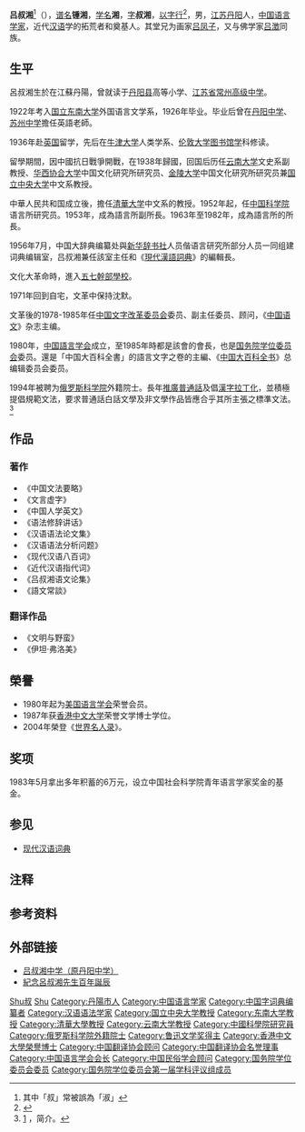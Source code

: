 {{Expand |time=2008-09-23T10:39:27+00:00 }}<!-- 本调用由 {{subst:Expand/auto}} 自动产生。 --> 
{{Infobox person
|name=吕叔湘
|image        = Lv Shuxiang.jpg
|imagesize    = 240px
|sex=男
|zi=叔湘
|other_names=吕湘
|birth_name=吕锺湘
|birth_date={{birth date|1904|12|24|df=y}}
|birth_place={{QING}}[[江蘇省_(清)|江苏省]][[丹陽縣|丹陽縣]]新桥西街柴家弄
|death_date={{death date|1998|4|9|df=y}}
|death_place={{PRC}}[[北京|北京]]
|nationality={{PRC}}
|occupation = 语言学家<br>汉语学家<br>教育学家
|educate=[[国立东南大学|国立东南大学]]
|past=[[云南大学|云南大学]]教授<br>[[华西协合大学|华西协合大学]]研究员<br>[[金陵大学|金陵大学]]研究员<br>[[国立中央大学_(南京)|国立中央大学]]教授<br>[[清華大学|清華大学]]教授<br>[[中国科学院|中国科学院]]研究员<br>[[中国文字改革委员会|中国文字改革委员会]]委员<br>《[[現代漢語詞典|現代漢語詞典]]》編輯長<br>[[中国語言学会|中国語言学会]]会长<br>《[[中国大百科全书|中国大百科全书]]》总编辑委员会委员
|work=《中国文法要略》<br>《语法修辞讲话》（与[[朱德熙|朱德熙]]合著）
|parents= 吕东如
|spouse=程玉振
|relations=儿子：吕敏<br>女儿：吕霞
|alma_mater=
}}

'''吕叔湘'''<ref group="注">其中「叔」常被誤為「淑」</ref>（{{bd|1904年|12月24日|1998年|4月9日|catIdx=L吕}}），[[谱名|谱名]]'''锺湘'''，[[学名|学名]]'''湘'''，[[表字|字]]'''叔湘'''，[[以字行|以字行]]<ref>{{Citeweb|url=http://news.gmw.cn/2018-05/25/content_28959734.htm|title=吕叔湘的名字|work=光明日报|accessdate=2020-02-06|archive-date=2020-08-21|archive-url=https://web.archive.org/web/20200821214700/http://news.gmw.cn/2018-05/25/content_28959734.htm|dead-url=no}}</ref>，男，[[江蘇省_(清)|江苏]][[丹陽縣|丹阳]]人，[[中国|中国]][[语言学家|语言学家]]，近代[[汉语|汉语]]学的拓荒者和奠基人。其堂兄为画家[[吕凤子|吕凤子]]，又与佛学家[[吕澂|吕澂]]同族。

== 生平 ==
呂叔湘生於在江蘇丹陽，曾就读于[[丹阳县|丹阳县]]高等小学、[[江苏省常州高级中学|江苏省常州高级中学]]。

1922年考入[[国立东南大学|国立东南大学]]外国语言文学系，1926年毕业。毕业后曾在[[丹阳中学|丹阳中学]]、[[苏州中学|苏州中学]]擔任英語老師。

1936年赴[[英国|英国]]留学，先后在[[牛津大学|牛津大学]]人类学系、[[伦敦大学|伦敦大学]][[图书馆学|图书馆学]]科修读。

留學期間，因中國抗日戰爭開戰，在1938年歸國，回国后历任[[云南大学|云南大学]]文史系副教授、[[华西协合大学|华西协合大学]]中国文化研究所研究员、[[金陵大学|金陵大学]]中国文化研究所研究员兼[[国立中央大学_(南京)|国立中央大学]]中文系教授。

中華人民共和国成立後，擔任[[清華大学|清華大学]]中文系的教授。1952年起，任[[中国科学院|中国科学院]]语言所研究员。1953年，成為語言所副所長。1963年至1982年，成為語言所的所長。

1956年7月，中国大辞典编纂处與[[新华辞书社|新华辞书社]]人员偕语言研究所部分人员一同组建词典编辑室，吕叔湘兼任該室主任和《[[現代漢語詞典|現代漢語詞典]]》的編輯長。

文化大革命時，進入[[五七干校|五七幹部學校]]。

1971年回到自宅，文革中保持沈默。

文革後的1978-1985年任[[中国文字改革委员会|中国文字改革委员会]]委员、副主任委员、顾问，《[[中国语文_(杂志)|中国语文]]》杂志主编。

1980年，[[中国語言学会|中国語言学会]]成立，至1985年時都是該會的會長，也是[[国务院学位委员会|国务院学位委员会]]委员。還是「中国大百科全書」的語言文字之卷的主編、《[[中国大百科全书|中国大百科全书]]》总编辑委员会委员。

1994年被聘为[[俄罗斯科学院|俄罗斯科学院]]外籍院士。長年[[推廣普通話|推廣普通話]]及倡[[漢字拉丁化|漢字拉丁化]]，並積極提倡規範文法，要求普通話白話文學及非文學作品皆應合乎其所主張之標準文法。<ref>[http://www.guoxue.com/jinxiandai/lvshuxiang/nianbiao.htm] {{Wayback|url=http://www.guoxue.com/jinxiandai/lvshuxiang/nianbiao.htm |date=20160625162347 }}，简介。</ref>

== 作品 ==
=== 著作 ===
*《中国文法要略》
*《文言虚字》
*《中国人学英文》
*《语法修辞讲话》
*《汉语语法论文集》
*《汉语语法分析问题》
*《现代汉语八百词》
*《近代汉语指代词》
*《吕叔湘语文论集》
*《語文常談》
=== 翻译作品 ===
*《文明与野蛮》
*《伊坦·弗洛美》

== 榮譽 ==
*1980年起为[[美国语言学会|美国语言学会]]荣誉会员。
*1987年获[[香港中文大学|香港中文大学]]荣誉文学博士学位。
*2004年榮登《[[世界名人录|世界名人录]]》。

== 奖项 ==
1983年5月拿出多年积蓄的6万元，设立中国社会科学院青年语言学家奖金的基金。

== 参见 ==
* [[现代汉语词典|现代汉语词典]]

== 注释 ==
{{reflist|group="注"}}

== 参考资料 ==
{{reflist}}

== 外部链接 ==
* [https://web.archive.org/web/20190714102256/http://dysz.net.cn/ 吕叔湘中学（原丹阳中学）]
* [http://www.people.com.cn/GB/jiaoyu/8216/36255/index.html 紀念呂叔湘先生百年誕辰]{{Wayback|url=http://www.people.com.cn/GB/jiaoyu/8216/36255/index.html |date=20200821214721 }}

{{中国科学院哲学社会科学部院士}}
{{中国文字改革委员会拼音方案委员会}}
{{国务院学位委员会第一届学科评议组/文学}}
{{Navboxes 
| title  = 吕叔湘在[[中国翻译协会|中国翻译协会]]的职务
| list1  =
{{中国翻译工作者协会第一届理事会}}
{{中国翻译工作者协会第二届理事会}}
{{中国翻译工作者协会第三届理事会}}
}}
{{Navboxes
| title  = 吕叔湘在[[中国语言学会|中国语言学会]]的职务
| list1  =
{{中国语言学会第一届理事会}}
}}
{{Navboxes
| title  = 吕叔湘在[[中国民俗学会|中国民俗学会]]的职务
| list1  =
{{中国民俗学会第一届理事会}}
{{中国民俗学会第二届理事会}}
}}

{{Authority control}}

{{DEFAULTSORT:Lv吕}}
[[Category:吕姓|Shu叔]]
[[Category:毗陵呂氏|Shu]]
[[Category:丹陽市人|Category:丹陽市人]]
[[Category:中国语言学家|Category:中国语言学家]]
[[Category:中国字词典编纂者|Category:中国字词典编纂者]]
[[Category:汉语语法学家|Category:汉语语法学家]]
[[Category:国立中央大学教授|Category:国立中央大学教授]]
[[Category:东南大学教授|Category:东南大学教授]]
[[Category:清華大學教授|Category:清華大學教授]]
[[Category:云南大学教授|Category:云南大学教授]]
[[Category:中國科學院研究員|Category:中國科學院研究員]]
[[Category:俄罗斯科学院外籍院士|Category:俄罗斯科学院外籍院士]]
[[Category:鲁迅文学奖得主|Category:鲁迅文学奖得主]]
[[Category:香港中文大學榮譽博士|Category:香港中文大學榮譽博士]]
[[Category:中国翻译协会顾问|Category:中国翻译协会顾问]]
[[Category:中国翻译协会名誉理事|Category:中国翻译协会名誉理事]]
[[Category:中国语言学会会长|Category:中国语言学会会长]]
[[Category:中国民俗学会顾问|Category:中国民俗学会顾问]]
[[Category:国务院学位委员会委员|Category:国务院学位委员会委员]]
[[Category:国务院学位委员会第一届学科评议组成员|Category:国务院学位委员会第一届学科评议组成员]]